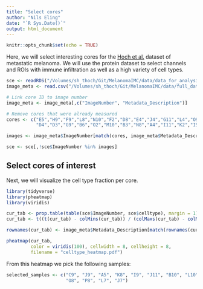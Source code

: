 ```yaml
---
title: "Select cores"
author: "Nils Eling"
date: "`R Sys.Date()`"
output: html_document
---
```


```r
knitr::opts_chunk$set(echo = TRUE)
```


Here, we will select interesting cores for the [Hoch et al.](https://www.biorxiv.org/content/10.1101/2021.07.29.454093v1) dataset of 
metastatic melanoma. We will use the protein dataset to select channels and 
ROIs with immune infiltration as well as a high variety of cell types. 

```r
sce <- readRDS("/Volumes/sh_thoch/Git/MelanomaIMC/data/data_for_analysis/sce_protein.rds")
image_meta <- read.csv("/Volumes/sh_thoch/Git/MelanomaIMC/data/full_data/protein/cpout/Image.csv")

# Link core ID to image number
image_meta <- image_meta[,c("ImageNumber", "Metadata_Description")]

# Remove cores that were already measured
cores <- c("E5","H9","F9","L8","N10","F2","D8","E4","J4","G11","L4","O9","E2",
           "D4","D3","G9","B6","O2","M10","B3","N8","A4","I11","K2","I5","M9")

images <- image_meta$ImageNumber[match(cores, image_meta$Metadata_Description)]

sce <- sce[,!sce$ImageNumber %in% images]
```

## Select cores of interest

Next, we will visualize the cell type fraction per core.

```r
library(tidyverse)
library(pheatmap)
library(viridis)

cur_tab <- prop.table(table(sce$ImageNumber, sce$celltype), margin = 1)
cur_tab <- t((t(cur_tab) - colMins(cur_tab)) / (colMaxs(cur_tab) - colMins(cur_tab)))

rownames(cur_tab) <- image_meta$Metadata_Description[match(rownames(cur_tab), image_meta$ImageNumber)]

pheatmap(cur_tab, 
         color = viridis(100), cellwidth = 8, cellheight = 8, 
         filename = "celltype_heatmap.pdf")
```

From this heatmap we pick the following samples:

```r
selected_samples <- c("C9", "J9", "A5", "K8", "I9", "J11", "B10", "L10",
                      "O8", "P8", "L7", "J7")
```